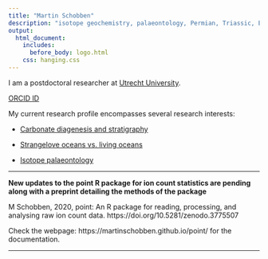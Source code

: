 ```yaml
---
title: "Martin Schobben"
description: "isotope geochemistry, palaeontology, Permian, Triassic, Earth system"
output:
  html_document:
    includes:
      before_body: logo.html
    css: hanging.css
---
```


<p style="text-align:justify;">
I am a postdoctoral researcher at [Utrecht University](https://www.uu.nl/staff/manschobben). 
</p>

[ORCID ID](https://orcid.org/0000-0001-8560-0037)
</br>

My current research profile encompasses several research interests: 

* [Carbonate diagenesis and stratigraphy](https://martinschobben.github.io/webpage/Projects.html#_carbonate_diagenesis_and_stratigraphy)

* [Strangelove oceans vs. living oceans](https://martinschobben.github.io/webpage/Projects.html#_strangelove_oceans_vs_living_oceans_)

* [Isotope palaeontology](https://martinschobben.github.io/webpage/Projects.html#_isotope_palaeontology_)


---

**New updates to the point R package for ion count statistics are pending along with a preprint detailing the methods of the package**

<div class="hangingindent">

M Schobben, 2020, point: An R package for reading, processing, and analysing raw ion count data. https://doi.org/10.5281/zenodo.3775507


Check the webpage: https://martinschobben.github.io/point/ for the documentation.

</div>


---


<br>
<br>
<br>
